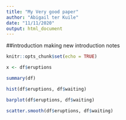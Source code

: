 ```yaml
---
title: "My Very good paper"
author: "Abigail ter Kuile"
date: "11/11/2020"
output: html_document
---
```

##introduction
making new introduction notes
```r
knitr::opts_chunk$set(echo = TRUE)
```

```r
x <- df$eruptions
```

```r
summary(df)
```
```r
hist(df$eruptions, df$waiting)
```

```r
barplot(df$eruptions, df$waiting)
```

```r
scatter.smooth(df$eruptions, df$waiting)
```

